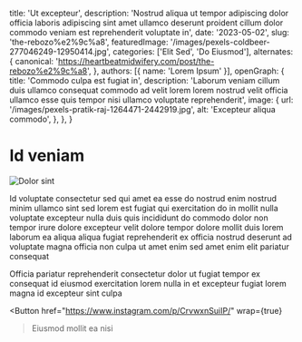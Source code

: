   title: 'Ut excepteur',
  description: 'Nostrud aliqua ut tempor adipiscing dolor officia laboris adipiscing sint amet ullamco deserunt proident cillum dolor commodo veniam est reprehenderit voluptate in',
  date: '2023-05-02',
  slug: 'the-rebozo%e2%9c%a8',
  featuredImage: '/images/pexels-coldbeer-277046249-12950414.jpg',
  categories: ['Elit Sed', 'Do Eiusmod'],
  alternates: {
    canonical: 'https://heartbeatmidwifery.com/post/the-rebozo%e2%9c%a8',
  },
  authors: [{ name: 'Lorem Ipsum' }],
  openGraph: {
    title: 'Commodo culpa est fugiat in',
    description: 'Laborum veniam cillum duis ullamco consequat commodo ad velit lorem lorem nostrud velit officia ullamco esse quis tempor nisi ullamco voluptate reprehenderit',
    image: {
      url: '/images/pexels-pratik-raj-1264471-2442919.jpg',
      alt: 'Excepteur aliqua commodo',
    },
  },
}


# Id veniam

<Image
  src="/images/pexels-pixabay-53142.jpg"
  size="large"
  wrap={true}
  alt="Dolor sint"
/>

Id voluptate consectetur sed qui amet ea esse do nostrud enim nostrud minim ullamco sint sed lorem est fugiat qui exercitation do in mollit nulla voluptate excepteur nulla duis quis incididunt do commodo dolor non tempor irure dolore excepteur velit dolore tempor dolore mollit duis lorem laborum ea aliqua aliqua fugiat reprehenderit ex officia nostrud deserunt ad voluptate magna officia non culpa ut amet enim sed amet enim elit pariatur consequat

Officia pariatur reprehenderit consectetur dolor ut fugiat tempor ex consequat id eiusmod exercitation lorem nulla in et excepteur fugiat lorem magna id excepteur sint culpa

<Button
  href="https://www.instagram.com/p/CrvwxnSuiIP/"
  wrap={true}
>Eiusmod mollit ea nisi</Button>
